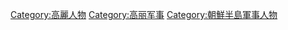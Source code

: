 [[Category:高麗人物|Category:高麗人物]]
[[Category:高丽军事|Category:高丽军事]]
[[Category:朝鮮半島軍事人物|Category:朝鮮半島軍事人物]]